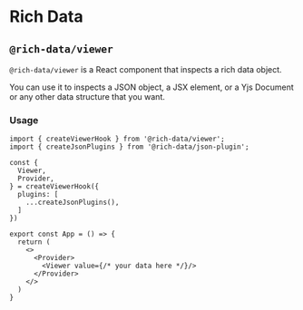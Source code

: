# Rich Data

## `@rich-data/viewer`

`@rich-data/viewer` is a React component that inspects a rich data object.

You can use it to inspects
a JSON object,
a JSX element,
or a Yjs Document or any other data structure that you want.

### Usage


<HelloWorld/>

```tsx
import { createViewerHook } from '@rich-data/viewer';
import { createJsonPlugins } from '@rich-data/json-plugin';

const {
  Viewer,
  Provider,
} = createViewerHook({
  plugins: [
    ...createJsonPlugins(),
  ]
})

export const App = () => {
  return (
    <>
      <Provider>
        <Viewer value={/* your data here */}/>
      </Provider>
    </>
  )
}
```
